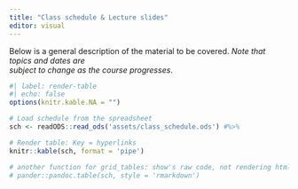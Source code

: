 ```yaml
---
title: "Class schedule & Lecture slides"
editor: visual
---
```


Below is a general description of the material to be covered. *Note that topics and dates are\
subject to change as the course progresses*.

```r
#| label: render-table
#| echo: false
options(knitr.kable.NA = "")

# Load schedule from the spreadsheet
sch <- readODS::read_ods('assets/class_schedule.ods') #%>% 

# Render table: Key = hyperlinks
knitr::kable(sch, format = 'pipe')

# another function for grid_tables: show's raw code, not rendering html :(
# pander::pandoc.table(sch, style = 'rmarkdown')

```
